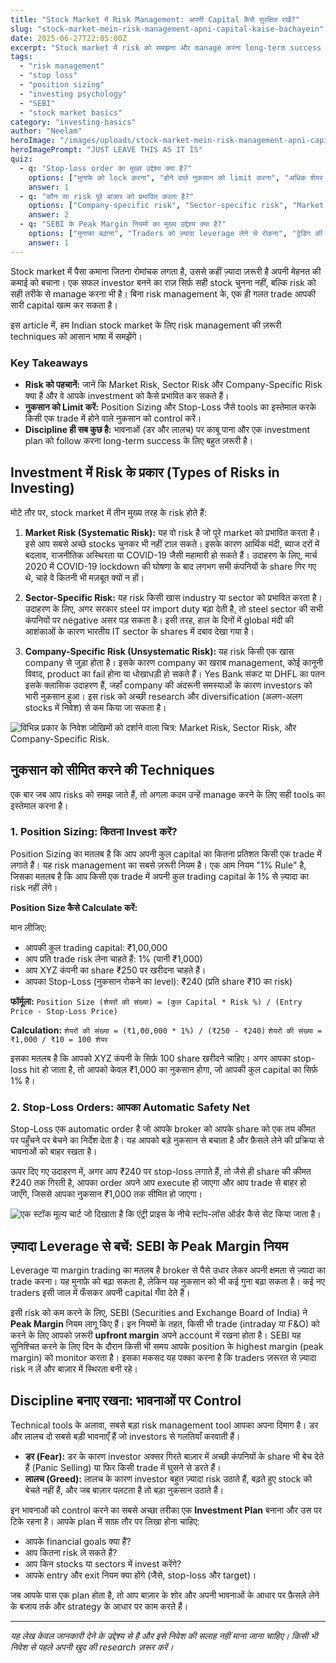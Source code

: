 ```yaml
---
title: "Stock Market में Risk Management: अपनी Capital कैसे सुरक्षित रखें?"
slug: "stock-market-mein-risk-management-apni-capital-kaise-bachayein"
date: 2025-06-27T22:05:00Z
excerpt: "Stock market में risk को समझना और manage करना long-term success के लिए ज़रूरी है। यह guide आपको अलग-अलग तरह के risks, stop-loss, position sizing और disciplined investing के ज़रिए अपनी capital को सुरक्षित रखने में मदद करेगी।"
tags:
  - "risk management"
  - "stop loss"
  - "position sizing"
  - "investing psychology"
  - "SEBI"
  - "stock market basics"
category: "investing-basics"
author: "Neelam"
heroImage: "/images/uploads/stock-market-mein-risk-management-apni-capital-kaise-bachayein/hero-image.jpg"
heroImagePrompt: "JUST LEAVE THIS AS IT IS"
quiz:
  - q: "Stop-loss order का मुख्य उद्देश्य क्या है?"
    options: ["मुनाफे को lock करना", "होने वाले नुकसान को limit करना", "अधिक शेयर खरीदना"]
    answer: 1
  - q: "कौन सा risk पूरे बाजार को प्रभावित करता है?"
    options: ["Company-specific risk", "Sector-specific risk", "Market risk"]
    answer: 2
  - q: "SEBI के Peak Margin नियमों का मुख्य उद्देश्य क्या है?"
    options: ["मुनाफा बढ़ाना", "Traders को ज़्यादा leverage लेने से रोकना", "ट्रेडिंग की लागत कम करना"]
    answer: 1
---
```


Stock market में पैसा कमाना जितना रोमांचक लगता है, उससे कहीं ज़्यादा ज़रूरी है अपनी मेहनत की कमाई को बचाना। एक सफल investor बनने का राज़ सिर्फ़ सही stock चुनना नहीं, बल्कि risk को सही तरीके से manage करना भी है। बिना risk management के, एक ही गलत trade आपकी सारी capital खत्म कर सकता है।

इस article में, हम Indian stock market के लिए risk management की ज़रूरी techniques को आसान भाषा में समझेंगे।

### Key Takeaways

*   **Risk को पहचानें:** जानें कि Market Risk, Sector Risk और Company-Specific Risk क्या हैं और वे आपके investment को कैसे प्रभावित कर सकते हैं।
*   **नुकसान को Limit करें:** Position Sizing और Stop-Loss जैसे tools का इस्तेमाल करके किसी एक trade में होने वाले नुकसान को control करें।
*   **Discipline ही सब कुछ है:** भावनाओं (डर और लालच) पर काबू पाना और एक investment plan को follow करना long-term success के लिए बहुत ज़रूरी है।

## Investment में Risk के प्रकार (Types of Risks in Investing)

मोटे तौर पर, stock market में तीन मुख्य तरह के risk होते हैं:

1.  **Market Risk (Systematic Risk):** यह वो risk है जो पूरे market को प्रभावित करता है। इसे आप सबसे अच्छे stocks चुनकर भी नहीं टाल सकते। इसके कारण आर्थिक मंदी, ब्याज दरों में बदलाव, राजनीतिक अस्थिरता या COVID-19 जैसी महामारी हो सकते हैं। उदाहरण के लिए, मार्च 2020 में COVID-19 lockdown की घोषणा के बाद लगभग सभी कंपनियों के share गिर गए थे, चाहे वे कितनी भी मज़बूत क्यों न हों।

2.  **Sector-Specific Risk:** यह risk किसी खास industry या sector को प्रभावित करता है। उदाहरण के लिए, अगर सरकार steel पर import duty बढ़ा देती है, तो steel sector की सभी कंपनियों पर négative असर पड़ सकता है। इसी तरह, हाल के दिनों में global मंदी की आशंकाओं के कारण भारतीय IT sector के shares में दबाव देखा गया है।

3.  **Company-Specific Risk (Unsystematic Risk):** यह risk किसी एक खास company से जुड़ा होता है। इसके कारण company का खराब management, कोई कानूनी विवाद, product का fail होना या धोखाधड़ी हो सकते हैं। Yes Bank संकट या DHFL का पतन इसके क्लासिक उदाहरण हैं, जहाँ company की अंदरूनी समस्याओं के कारण investors को भारी नुकसान हुआ। इस risk को अच्छी research और diversification (अलग-अलग stocks में निवेश) से कम किया जा सकता है।

![विभिन्न प्रकार के निवेश जोखिमों को दर्शाने वाला चित्र: Market Risk, Sector Risk, और Company-Specific Risk.](/images/uploads/stock-market-mein-risk-management-apni-capital-kaise-bachayein/investment-risks-illustration.png)

## नुकसान को सीमित करने की Techniques

एक बार जब आप risks को समझ जाते हैं, तो अगला कदम उन्हें manage करने के लिए सही tools का इस्तेमाल करना है।

### 1. Position Sizing: कितना Invest करें?

Position Sizing का मतलब है कि आप अपनी कुल capital का कितना प्रतिशत किसी एक trade में लगाते हैं। यह risk management का सबसे ज़रूरी नियम है। एक आम नियम "1% Rule" है, जिसका मतलब है कि आप किसी एक trade में अपनी कुल trading capital के 1% से ज़्यादा का risk नहीं लेंगे।

**Position Size कैसे Calculate करें:**

मान लीजिए:
*   आपकी कुल trading capital: ₹1,00,000
*   आप प्रति trade risk लेना चाहते हैं: 1% (यानी ₹1,000)
*   आप XYZ कंपनी का share ₹250 पर खरीदना चाहते हैं।
*   आपका Stop-Loss (नुकसान रोकने का level): ₹240 (प्रति share ₹10 का risk)

**फॉर्मूला:**
`Position Size (शेयरों की संख्या) = (कुल Capital * Risk %) / (Entry Price - Stop-Loss Price)`

**Calculation:**
`शेयरों की संख्या = (₹1,00,000 * 1%) / (₹250 - ₹240)`
`शेयरों की संख्या = ₹1,000 / ₹10 = 100 शेयर`

इसका मतलब है कि आपको XYZ कंपनी के सिर्फ़ 100 share खरीदने चाहिए। अगर आपका stop-loss hit हो जाता है, तो आपको केवल ₹1,000 का नुकसान होगा, जो आपकी कुल capital का सिर्फ़ 1% है।

### 2. Stop-Loss Orders: आपका Automatic Safety Net

Stop-Loss एक automatic order है जो आपके broker को आपके share को एक तय कीमत पर पहुँचने पर बेचने का निर्देश देता है। यह आपको बड़े नुकसान से बचाता है और फ़ैसले लेने की प्रक्रिया से भावनाओं को बाहर रखता है।

ऊपर दिए गए उदाहरण में, अगर आप ₹240 पर stop-loss लगाते हैं, तो जैसे ही share की कीमत ₹240 तक गिरती है, आपका order अपने आप execute हो जाएगा और आप trade से बाहर हो जाएँगे, जिससे आपका नुकसान ₹1,000 तक सीमित हो जाएगा।

![एक स्टॉक मूल्य चार्ट जो दिखाता है कि एंट्री प्राइस के नीचे स्टॉप-लॉस ऑर्डर कैसे सेट किया जाता है।](/images/uploads/stock-market-mein-risk-management-apni-capital-kaise-bachayein/stop-loss-chart.png)

## ज़्यादा Leverage से बचें: SEBI के Peak Margin नियम

Leverage या margin trading का मतलब है broker से पैसे उधार लेकर अपनी क्षमता से ज़्यादा का trade करना। यह मुनाफ़े को बढ़ा सकता है, लेकिन यह नुकसान को भी कई गुना बढ़ा सकता है। कई नए traders इसी जाल में फँसकर अपनी capital गँवा देते हैं।

इसी risk को कम करने के लिए, SEBI (Securities and Exchange Board of India) ने **Peak Margin** नियम लागू किए हैं। इन नियमों के तहत, किसी भी trade (intraday या F&O) को करने के लिए आपको ज़रूरी **upfront margin** अपने account में रखना होता है। SEBI यह सुनिश्चित करने के लिए दिन के दौरान किसी भी समय आपके position के highest margin (peak margin) को monitor करता है। इसका मकसद यह पक्का करना है कि traders ज़रूरत से ज़्यादा risk न लें और बाज़ार में स्थिरता बनी रहे।

## Discipline बनाए रखना: भावनाओं पर Control

Technical tools के अलावा, सबसे बड़ा risk management tool आपका अपना दिमाग है। डर और लालच दो सबसे बड़ी भावनाएँ हैं जो investors से गलतियाँ करवाती हैं।

*   **डर (Fear):** डर के कारण investor अक्सर गिरते बाज़ार में अच्छी कंपनियों के share भी बेच देते हैं (Panic Selling) या फिर किसी trade में घुसने से डरते हैं।
*   **लालच (Greed):** लालच के कारण investor बहुत ज़्यादा risk उठाते हैं, बढ़ते हुए stock को बेचते नहीं हैं, और जब बाज़ार पलटता है तो बड़ा नुकसान उठाते हैं।

इन भावनाओं को control करने का सबसे अच्छा तरीका एक **Investment Plan** बनाना और उस पर टिके रहना है। आपके plan में साफ़ तौर पर लिखा होना चाहिए:
*   आपके financial goals क्या हैं?
*   आप कितना risk ले सकते हैं?
*   आप किन stocks या sectors में invest करेंगे?
*   आपके entry और exit नियम क्या होंगे (जैसे, stop-loss और target)।

जब आपके पास एक plan होता है, तो आप बाज़ार के शोर और अपनी भावनाओं के आधार पर फ़ैसले लेने के बजाय तर्क और strategy के आधार पर काम करते हैं।

---

*यह लेख केवल जानकारी देने के उद्देश्य से है और इसे निवेश की सलाह नहीं माना जाना चाहिए। किसी भी निवेश से पहले अपनी खुद की research ज़रूर करें।*
